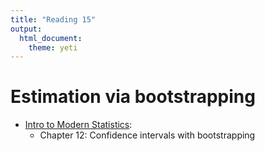 ```yaml
---
title: "Reading 15"
output: 
  html_document: 
    theme: yeti
---
```



# Estimation via bootstrapping
- [Intro to Modern Statistics](https://openintro-ims.netlify.app/index.html):
  + Chapter 12: Confidence intervals with bootstrapping